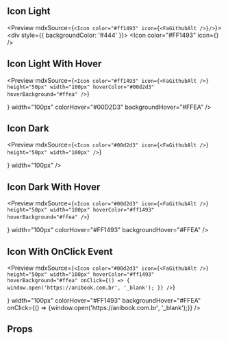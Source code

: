 
<Meta title="Components|Icon" component={Icon} />

## Icon Light

<Preview mdxSource={`<Icon color="#ff1493" icon={<FaGithubAlt />}/>`}>
  <Story name="Icon Light">
    <div style={{ backgroundColor: '#444' }}>
      <Icon color="#FF1493" icon={<FaGithubAlt />} />
    </div>
  </Story>
</Preview>

## Icon Light With Hover

<Preview
  mdxSource={`<Icon
    color="#ff1493"
    icon={<FaGithubAlt />}
    height="50px"
    width="100px"
    hoverColor="#00d2d3"
    hoverBackground="#ffea"
  />`}
>
  <Story name="Icon Light With Hover">
    <div style={{ backgroundColor: '#444' }}>
      <Icon
        color="#FF1493"
        height="50px"
        icon={<FaGithubAlt />}
        width="100px"
        colorHover="#00D2D3"
        backgroundHover="#FFEA"
      />
    </div>
  </Story>
</Preview>

## Icon Dark

<Preview
  mdxSource={`<Icon
    color="#00d2d3"
    icon={<FaGithubAlt />}
    height="50px"
    width="100px"
  />`}
>
  <Story name="Icon Dark">
    <div style={{ backgroundColor: '#444' }}>
      <Icon
        color="#00D2D3"
        height="50px"
        icon={<FaGithubAlt />}
        width="100px"
      />
    </div>
  </Story>
</Preview>

## Icon Dark With Hover

<Preview
  mdxSource={`<Icon
    color="#00d2d3"
    icon={<FaGithubAlt />}
    height="50px"
    width="100px"
    hoverColor="#ff1493"
    hoverBackground="#ffea"
  />`}
>
  <Story name="Icon Dark With Hover">
    <div style={{ backgroundColor: '#444' }}>
      <Icon
        color="#00D2D3"
        height="50px"
        icon={<FaGithubAlt />}
        width="100px"
        colorHover="#FF1493"
        backgroundHover="#FFEA"
      />
    </div>
  </Story>
</Preview>

## Icon With OnClick Event

<Preview
  mdxSource={`<Icon
    color="#00d2d3"
    icon={<FaGithubAlt />}
    height="50px"
    width="100px"
    hoverColor="#ff1493"
    hoverBackground="#ffea"
    onClick={() => {
      window.open('https://anibook.com.br', '_blank');
    }}
  />`}
>
  <Story name="Icon With OnClick Event">
    <div style={{ backgroundColor: '#444' }}>
      <Icon
        color="#00D2D3"
        height="50px"
        icon={<FaGithubAlt />}
        width="100px"
        colorHover="#FF1493"
        backgroundHover="#FFEA"
        onClick={() => {window.open('https://anibook.com.br', '_blank');}}
      />
    </div>
  </Story>
</Preview>

## Props

<Props of={Icon} />
